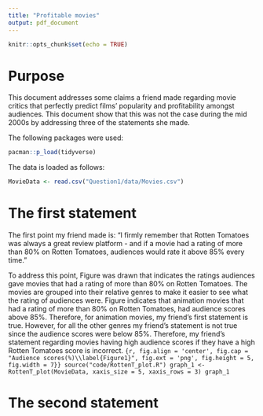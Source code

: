 ```yaml
---
title: "Profitable movies"
output: pdf_document
---
```


```r
knitr::opts_chunk$set(echo = TRUE)
```

# Purpose
This document addresses some claims a friend made regarding movie critics that perfectly predict films’ popularity and profitability amongst audiences. This document show that this was not the case during the mid 2000s by addressing three of the statements she made.

The following packages were used:
```r
pacman::p_load(tidyverse)
```

The data is loaded as follows:
```r
MovieData <- read.csv("Question1/data/Movies.csv")
```


# The first statement
The first point my friend made is: "I firmly remember that Rotten Tomatoes was always a great review platform - and if a movie had a rating of more than 80% on Rotten Tomatoes, audiences would rate it above 85% every time."

To address this point, Figure \ref{Figure1} was drawn that indicates the ratings audiences gave movies that had a rating of more than 80% on Rotten Tomatoes. 
The movies are grouped into their relative genres to make it easier to see what the rating of audiences were. Figure \ref{Figure1} indicates that animation movies that had a rating of more than 80% on Rotten Tomatoes, had audience scores above 85%. Therefore, for animation movies, my friend's first statement is true. However, for all the other genres my friend's statement is not true since the audience scores were below 85%. Therefore, my friend's statement regarding movies having high audience scores if they have a high Rotten Tomatoes score is incorrect. 
```{r, fig.align = 'center', fig.cap = "Audience scores(%)\\label{Figure1}", fig.ext = 'png', fig.height = 5, fig.width = 7}}
source("code/RottenT_plot.R")
graph_1 <- RottenT_plot(MovieData, xaxis_size = 5, xaxis_rows = 3)
graph_1
```


# The second statement



